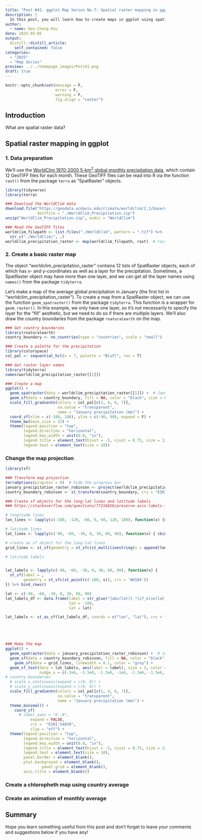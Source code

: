 ```yaml
---
title: "Post #41. ggplot Map Series No.7: Spatial raster mapping in ggplot"
description: |
  In this post, you will learn how to create maps in ggplot using spatial raster data!
author:
  - name: Gen-Chang Hsu
date: 2025-05-05
output:
  distill::distill_article:
    self_contained: false
categories:
  - "2025"
  - "Map Series"
preview: ../../homepage_images/Post41.png
draft: true
---
```


<!-- Webpage style -->

<style>
d-article a {
  color: #2780e3 !important;
  border-bottom: none !important;
}

d-article a:hover {
  color: #2780e3 !important;
  border-bottom: 2px solid !important;
}

d-byline {
  margin-left: -10% !important;
}

d-title {
  margin-left: -10%;
}

d-title h1{
  font-size: 45px;
  width: 130%;
}

d-article {
  margin-left: -10%;
}

p {
  width: 120%;
}

d-article h2 {
  width: 120%;
}

d-article h3 {
  width: 120%;
  font-size: 28px;
}

div.article-footer{
  width: 120%;
}

d-article div.sourceCode { 
  width: 120% !important;
}

d-article pre { 
  width: 120% !important;
}

div.l-body {
  width: 120% !important;
}

d-article table thead tr {
  height: 60px !important;
  width: 210px !important;
}

d-article table thead th {
  height: 60px !important;
  font-size: 22px !important;
  width: 210px !important;
}

d-article table tbody tr td {
  font-size: 21px !important;
  height: 60px !important;
  text-align: center !important;
  width: 210px !important;
}

div.l-body img {
    margin-right: 30% !important;
}

</style>

<head>
  <base target="_blank">
</head>

```r
knitr::opts_chunk$set(message = F, 
                      error = F, 
                      warning = F,
                      fig.align = "center")

```

<!-- Start of the article -->

## Introduction

What are spatial raster data?






## Spatial raster mapping in ggplot

### 1. Data preparation

We'll use the [WorldClim 1970-2000 5-km^2^ global monthly precipitation data](https://www.worldclim.org/data/worldclim21.html), which contain 12 GeoTIFF files for each month. These GeoTIFF files can be read into R via the function `rast()` from the package `terra` as "SpatRaster" objects.

```r
library(tidyverse)
library(terra)

### Download the WorldClim data
download.file("https://geodata.ucdavis.edu/climate/worldclim/2_1/base/wc2.1_2.5m_prec.zip",
              destfile = "./WorldClim_Precipitation.zip")
unzip("WorldClim_Precipitation.zip", exdir = "WorldClim")

### Read the GeoTIFF files
worldclim_filepath <- list.files("./WorldClim", pattern = ".tif") %>% 
  str_c("./WorldClim/", .)
worldclim_precipitation_raster <- map(worldclim_filepath, rast)  # rast() reads the GeoTIFF files as "SpatRaster" objects

```

### 2. Create a basic raster map

The object "worldclim_precipitation_raster" contains 12 lists of SpatRaster objects, each of which has x- and y-coordinates as well as a layer for the precipitation. Sometimes, a SpatRaster object may have more than one layer, and we can get all the layer names using `names()` from the package `tidyterra`. 

Let's make a map of the average global precipitation in January (the first list in "worldclim_precipitation_raster"). To create a map from a SpatRaster object, we can use the function `geom_spatraster()` from the package `tidyterra`. This function is a wrapper for `geom_raster()`. In this example, we only have one layer, so it's not necessarily to specify the layer for the "fill" aesthetic, but we need to do so if there are multiple layers. We'll also draw the country boundaries from the package `rnaturalearth` on the map.

```r
### Get country boundaries
library(rnaturalearth)
country_boundary <- ne_countries(type = "countries", scale = "small")

### Create a palette for the precipitation
library(colorspace)
col_pal <- sequential_hcl(n = 7, palette = "BluYl", rev = T)

### Get raster layer names
library(tidyterra)
names(worldclim_precipitation_raster[[1]])

### Create a map
ggplot() +
  geom_spatraster(data = worldclim_precipitation_raster[[1]]) +  # January precipitation
  geom_sf(data = country_boundary, fill = NA, color = "black", size = 0.8) +  # country boundaries
  scale_fill_gradientn(colors = col_pal[c(1, 4, 6, 7)], 
                       na.value = "transparent",
                       name = "January precipitation (mm)") + 
  coord_sf(xlim = c(-180, 180), ylim = c(-90, 90), expand = F) + 
  theme_bw(base_size = 13) +  
  theme(legend.position = "top",
        legend.direction = "horizontal",
        legend.key.width = unit(0.8, "in"),
        legend.title = element_text(hjust = -5, vjust = 0.75, size = 12),
        legend.text = element_text(size = 10))

```

### Change the map projection



```r
library(sf)

### Transform map projection
terraOptions(progress = 0)  # hide the progress bar
january_precipitation_raster_robinson <- project(worldclim_precipitation_raster[[1]], "ESRI:54030")  # ESRI:54030 for Robinson projection
country_boundary_robinson <- st_transform(country_boundary, crs = "ESRI:54030")

### Create sf objects for the long-lat lines and latitude labels
### https://stackoverflow.com/questions/77216826/preserve-axis-labels-in-geom-sf-when-changing-projection

# longitude lines
lon_lines <- lapply(c(-180, -120, -60, 0, 60, 120, 180), function(x) {cbind(x, seq(-90, 90, 1))})

# latitude lines
lat_lines <- lapply(c(-90, -60, -30, 0, 30, 60, 90), function(x) { cbind(seq(-180, 180, 1), x)})

# create an sf object for the long-lat lines 
grid_lines <- st_sf(geometry = st_sfc(st_multilinestring(x = append(lon_lines, lat_lines)), crs = 'WGS84'))

# latitude labels


lat_labels <- lapply(c(-90, -60, -30, 0, 30, 60, 90), function(x) {
  st_sf(label = ,
        geometry = st_sfc(st_point(c(-180, x)), crs = 'WGS84'))
}) %>% bind_rows()

lat <- c(-90, -60, -30, 0, 30, 60, 90)
lat_labels_df <- data.frame(label = str_glue("{abs(lat)} °{if_else(lat == 0, '', if_else(lat < 0, 'S', 'N'))}"),
                            lon = -180,
                            lat = lat)

lat_labels <- st_as_sf(lat_labels_df, coords = c("lon", "lat"), crs = "WGS84")





### Make the map
ggplot() +
  geom_spatraster(data = january_precipitation_raster_robinson) +  # January precipitation
  geom_sf(data = country_boundary_robinson, fill = NA, color = "black", size = 0.8) + 
    geom_sf(data = grid_lines, linewidth = 0.1, color = "grey") +
  geom_sf_text(data = lat_labels, aes(label = label), size = 3, color = 'gray30',
               nudge_x = c(-2e6, -1.5e6, -1.3e6, -1e6, -1.3e6, -1.5e6, -2e6)) +
# country boundaries
  # scale_x_continuous(expand = c(0, 0)) +
  # scale_y_continuous(expand = c(0, 0)) +
  scale_fill_gradientn(colors = col_pal[c(1, 4, 6, 7)], 
                       na.value = "transparent",
                       name = "January precipitation (mm)") + 
  theme_minimal() +
    coord_sf(
      # label_axes = "E--N",
           expand = FALSE,
           crs =  "ESRI:54030",
           clip = "off") +
  theme(legend.position = "top",
        legend.direction = "horizontal",
        legend.key.width = unit(0.8, "in"),
        legend.title = element_text(hjust = -5, vjust = 0.75, size = 12),
        legend.text = element_text(size = 10),
        panel.border = element_blank(),
        plot.background = element_blank(),
                panel.grid = element_blank(),
        axis.title = element_blank())

```





### Create a chloropheth map using country average





### Create an animation of monthly average






## Summary


Hope you learn something useful from this post and don't forget to leave your comments and suggestions below if you have any!

